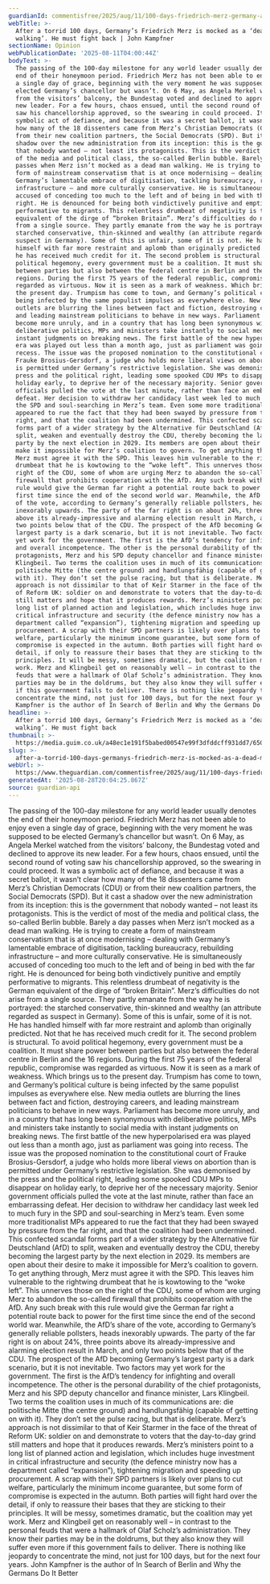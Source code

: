 ```yaml
---
guardianId: commentisfree/2025/aug/11/100-days-friedrich-merz-germany-afd
webTitle: >-
  After a torrid 100 days, Germany’s Friedrich Merz is mocked as a ‘dead man
  walking’. He must fight back | John Kampfner
sectionName: Opinion
webPublicationDate: '2025-08-11T04:00:44Z'
bodyText: >-
  The passing of the 100-day milestone for any world leader usually denotes the
  end of their honeymoon period. Friedrich Merz has not been able to enjoy even
  a single day of grace, beginning with the very moment he was supposed to be
  elected Germany’s chancellor but wasn’t. On 6 May, as Angela Merkel watched
  from the visitors’ balcony, the Bundestag voted and declined to approve its
  new leader. For a few hours, chaos ensued, until the second round of voting
  saw his chancellorship approved, so the swearing in could proceed. It was a
  symbolic act of defiance, and because it was a secret ballot, it wasn’t clear
  how many of the 18 dissenters came from Merz’s Christian Democrats (CDU) or
  from their new coalition partners, the Social Democrats (SPD). But it cast a
  shadow over the new administration from its inception: this is the government
  that nobody wanted – not least its protagonists. This is the verdict of most
  of the media and political class, the so-called Berlin bubble. Barely a day
  passes when Merz isn’t mocked as a dead man walking. He is trying to create a
  form of mainstream conservatism that is at once modernising – dealing with
  Germany’s lamentable embrace of digitisation, tackling bureaucracy, rebuilding
  infrastructure – and more culturally conservative. He is simultaneously
  accused of conceding too much to the left and of being in bed with the far
  right. He is denounced for being both vindictively punitive and emptily
  performative to migrants. This relentless drumbeat of negativity is the German
  equivalent of the dirge of “broken Britain”. Merz’s difficulties do not arise
  from a single source. They partly emanate from the way he is portrayed: the
  starched conservative, thin-skinned and wealthy (an attribute regarded as
  suspect in Germany). Some of this is unfair, some of it is not. He has handled
  himself with far more restraint and aplomb than originally predicted. Not that
  he has received much credit for it. The second problem is structural. To avoid
  political hegemony, every government must be a coalition. It must share power
  between parties but also between the federal centre in Berlin and the 16
  regions. During the first 75 years of the federal republic, compromise was
  regarded as virtuous. Now it is seen as a mark of weakness. Which brings us to
  the present day. Trumpism has come to town, and Germany’s political culture is
  being infected by the same populist impulses as everywhere else. New media
  outlets are blurring the lines between fact and fiction, destroying careers,
  and leading mainstream politicians to behave in new ways. Parliament has
  become more unruly, and in a country that has long been synonymous with
  deliberative politics, MPs and ministers take instantly to social media with
  instant judgments on breaking news. The first battle of the new hyperpolarised
  era was played out less than a month ago, just as parliament was going into
  recess. The issue was the proposed nomination to the constitutional court of
  Frauke Brosius-Gersdorf, a judge who holds more liberal views on abortion than
  is permitted under Germany’s restrictive legislation. She was demonised by the
  press and the political right, leading some spooked CDU MPs to disappear on
  holiday early, to deprive her of the necessary majority. Senior government
  officials pulled the vote at the last minute, rather than face an embarrassing
  defeat. Her decision to withdraw her candidacy last week led to much fury in
  the SPD and soul-searching in Merz’s team. Even some more traditionalist MPs
  appeared to rue the fact that they had been swayed by pressure from the far
  right, and that the coalition had been undermined. This confected scandal
  forms part of a wider strategy by the Alternative für Deutschland (AfD) to
  split, weaken and eventually destroy the CDU, thereby becoming the largest
  party by the next election in 2029. Its members are open about their desire to
  make it impossible for Merz’s coalition to govern. To get anything through,
  Merz must agree it with the SPD. This leaves him vulnerable to the rightwing
  drumbeat that he is kowtowing to the “woke left”. This unnerves those on the
  right of the CDU, some of whom are urging Merz to abandon the so-called
  firewall that prohibits cooperation with the AfD. Any such break with this
  rule would give the German far right a potential route back to power for the
  first time since the end of the second world war. Meanwhile, the AfD’s share
  of the vote, according to Germany’s generally reliable pollsters, heads
  inexorably upwards. The party of the far right is on about 24%, three points
  above its already-impressive and alarming election result in March, and only
  two points below that of the CDU. The prospect of the AfD becoming Germany’s
  largest party is a dark scenario, but it is not inevitable. Two factors may
  yet work for the government. The first is the AfD’s tendency for infighting
  and overall incompetence. The other is the personal durability of the chief
  protagonists, Merz and his SPD deputy chancellor and finance minister, Lars
  Klingbeil. Two terms the coalition uses in much of its communications are: die
  politische Mitte (the centre ground) and handlungsfähig (capable of getting on
  with it). They don’t set the pulse racing, but that is deliberate. Merz’s
  approach is not dissimilar to that of Keir Starmer in the face of the threat
  of Reform UK: soldier on and demonstrate to voters that the day-to-day grind
  still matters and hope that it produces rewards. Merz’s ministers point to a
  long list of planned action and legislation, which includes huge investment in
  critical infrastructure and security (the defence ministry now has a
  department called “expansion”), tightening migration and speeding up
  procurement. A scrap with their SPD partners is likely over plans to cut
  welfare, particularly the minimum income guarantee, but some form of
  compromise is expected in the autumn. Both parties will fight hard over the
  detail, if only to reassure their bases that they are sticking to their
  principles. It will be messy, sometimes dramatic, but the coalition may yet
  work. Merz and Klingbeil get on reasonably well – in contrast to the personal
  feuds that were a hallmark of Olaf Scholz’s administration. They know their
  parties may be in the doldrums, but they also know they will suffer even more
  if this government fails to deliver. There is nothing like jeopardy to
  concentrate the mind, not just for 100 days, but for the next four years. John
  Kampfner is the author of In Search of Berlin and Why the Germans Do It Better
headline: >-
  After a torrid 100 days, Germany’s Friedrich Merz is mocked as a ‘dead man
  walking’. He must fight back
thumbnail: >-
  https://media.guim.co.uk/a48ec1e191f5babed00547e99f3dfddcff931dd7/650_0_5058_4047/500.jpg
slug: >-
  after-a-torrid-100-days-germanys-friedrich-merz-is-mocked-as-a-dead-man-walking-he-must-fight-back-or-john-kampfner
webUrl: >-
  https://www.theguardian.com/commentisfree/2025/aug/11/100-days-friedrich-merz-germany-afd
generatedAt: '2025-08-28T20:04:25.867Z'
source: guardian-api
---
```

The passing of the 100-day milestone for any world leader usually denotes the end of their honeymoon period. Friedrich Merz has not been able to enjoy even a single day of grace, beginning with the very moment he was supposed to be elected Germany’s chancellor but wasn’t. On 6 May, as Angela Merkel watched from the visitors’ balcony, the Bundestag voted and declined to approve its new leader. For a few hours, chaos ensued, until the second round of voting saw his chancellorship approved, so the swearing in could proceed. It was a symbolic act of defiance, and because it was a secret ballot, it wasn’t clear how many of the 18 dissenters came from Merz’s Christian Democrats (CDU) or from their new coalition partners, the Social Democrats (SPD). But it cast a shadow over the new administration from its inception: this is the government that nobody wanted – not least its protagonists. This is the verdict of most of the media and political class, the so-called Berlin bubble. Barely a day passes when Merz isn’t mocked as a dead man walking. He is trying to create a form of mainstream conservatism that is at once modernising – dealing with Germany’s lamentable embrace of digitisation, tackling bureaucracy, rebuilding infrastructure – and more culturally conservative. He is simultaneously accused of conceding too much to the left and of being in bed with the far right. He is denounced for being both vindictively punitive and emptily performative to migrants. This relentless drumbeat of negativity is the German equivalent of the dirge of “broken Britain”. Merz’s difficulties do not arise from a single source. They partly emanate from the way he is portrayed: the starched conservative, thin-skinned and wealthy (an attribute regarded as suspect in Germany). Some of this is unfair, some of it is not. He has handled himself with far more restraint and aplomb than originally predicted. Not that he has received much credit for it. The second problem is structural. To avoid political hegemony, every government must be a coalition. It must share power between parties but also between the federal centre in Berlin and the 16 regions. During the first 75 years of the federal republic, compromise was regarded as virtuous. Now it is seen as a mark of weakness. Which brings us to the present day. Trumpism has come to town, and Germany’s political culture is being infected by the same populist impulses as everywhere else. New media outlets are blurring the lines between fact and fiction, destroying careers, and leading mainstream politicians to behave in new ways. Parliament has become more unruly, and in a country that has long been synonymous with deliberative politics, MPs and ministers take instantly to social media with instant judgments on breaking news. The first battle of the new hyperpolarised era was played out less than a month ago, just as parliament was going into recess. The issue was the proposed nomination to the constitutional court of Frauke Brosius-Gersdorf, a judge who holds more liberal views on abortion than is permitted under Germany’s restrictive legislation. She was demonised by the press and the political right, leading some spooked CDU MPs to disappear on holiday early, to deprive her of the necessary majority. Senior government officials pulled the vote at the last minute, rather than face an embarrassing defeat. Her decision to withdraw her candidacy last week led to much fury in the SPD and soul-searching in Merz’s team. Even some more traditionalist MPs appeared to rue the fact that they had been swayed by pressure from the far right, and that the coalition had been undermined. This confected scandal forms part of a wider strategy by the Alternative für Deutschland (AfD) to split, weaken and eventually destroy the CDU, thereby becoming the largest party by the next election in 2029. Its members are open about their desire to make it impossible for Merz’s coalition to govern. To get anything through, Merz must agree it with the SPD. This leaves him vulnerable to the rightwing drumbeat that he is kowtowing to the “woke left”. This unnerves those on the right of the CDU, some of whom are urging Merz to abandon the so-called firewall that prohibits cooperation with the AfD. Any such break with this rule would give the German far right a potential route back to power for the first time since the end of the second world war. Meanwhile, the AfD’s share of the vote, according to Germany’s generally reliable pollsters, heads inexorably upwards. The party of the far right is on about 24%, three points above its already-impressive and alarming election result in March, and only two points below that of the CDU. The prospect of the AfD becoming Germany’s largest party is a dark scenario, but it is not inevitable. Two factors may yet work for the government. The first is the AfD’s tendency for infighting and overall incompetence. The other is the personal durability of the chief protagonists, Merz and his SPD deputy chancellor and finance minister, Lars Klingbeil. Two terms the coalition uses in much of its communications are: die politische Mitte (the centre ground) and handlungsfähig (capable of getting on with it). They don’t set the pulse racing, but that is deliberate. Merz’s approach is not dissimilar to that of Keir Starmer in the face of the threat of Reform UK: soldier on and demonstrate to voters that the day-to-day grind still matters and hope that it produces rewards. Merz’s ministers point to a long list of planned action and legislation, which includes huge investment in critical infrastructure and security (the defence ministry now has a department called “expansion”), tightening migration and speeding up procurement. A scrap with their SPD partners is likely over plans to cut welfare, particularly the minimum income guarantee, but some form of compromise is expected in the autumn. Both parties will fight hard over the detail, if only to reassure their bases that they are sticking to their principles. It will be messy, sometimes dramatic, but the coalition may yet work. Merz and Klingbeil get on reasonably well – in contrast to the personal feuds that were a hallmark of Olaf Scholz’s administration. They know their parties may be in the doldrums, but they also know they will suffer even more if this government fails to deliver. There is nothing like jeopardy to concentrate the mind, not just for 100 days, but for the next four years. John Kampfner is the author of In Search of Berlin and Why the Germans Do It Better

